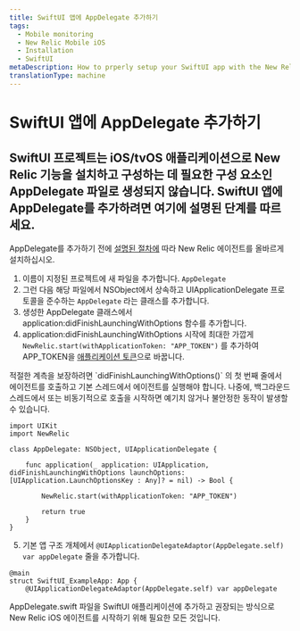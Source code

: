 ```yaml
---
title: SwiftUI 앱에 AppDelegate 추가하기
tags:
  - Mobile monitoring
  - New Relic Mobile iOS
  - Installation
  - SwiftUI
metaDescription: How to prperly setup your SwiftUI app with the New Relic agent.
translationType: machine
---
```


# SwiftUI 앱에 AppDelegate 추가하기

## SwiftUI 프로젝트는 iOS/tvOS 애플리케이션으로 New Relic 기능을 설치하고 구성하는 데 필요한 구성 요소인 AppDelegate 파일로 생성되지 않습니다. SwiftUI 앱에 AppDelegate를 추가하려면 여기에 설명된 단계를 따르세요.

AppDelegate를 추가하기 전에 [설명된 절차에](/docs/mobile-monitoring/new-relic-mobile-ios/installation/spm-installation.mdx) 따라 New Relic 에이전트를 올바르게 설치하십시오.

1. 이름이 지정된 프로젝트에 새 파일을 추가합니다. `AppDelegate`
2. 그런 다음 해당 파일에서 NSObject에서 상속하고 UIApplicationDelegate 프로토콜을 준수하는 `AppDelegate` 라는 클래스를 추가합니다.
3. 생성한 AppDelegate 클래스에서 application:didFinishLaunchingWithOptions 함수를 추가합니다.
4. application:didFinishLaunchingWithOptions 시작에 최대한 가깝게 `NewRelic.start(withApplicationToken: "APP_TOKEN")` 를 추가하여 APP_TOKEN을 [애플리케이션 토큰](/docs/mobile-apps/viewing-your-application-token)으로 바꿉니다.

<Callout variant="important">
  적절한 계측을 보장하려면 `didFinishLaunchingWithOptions()` 의 첫 번째 줄에서 에이전트를 호출하고 기본 스레드에서 에이전트를 실행해야 합니다. 나중에, 백그라운드 스레드에서 또는 비동기적으로 호출을 시작하면 예기치 않거나 불안정한 동작이 발생할 수 있습니다.
</Callout>

```
import UIKit
import NewRelic

class AppDelegate: NSObject, UIApplicationDelegate {
    
    func application(_ application: UIApplication, didFinishLaunchingWithOptions launchOptions: [UIApplication.LaunchOptionsKey : Any]? = nil) -> Bool {
        
        NewRelic.start(withApplicationToken: "APP_TOKEN")
        
        return true
    }
}
```

5. 기본 앱 구조 개체에서 `@UIApplicationDelegateAdaptor(AppDelegate.self) var appDelegate` 줄을 추가합니다.

```
@main
struct SwiftUI_ExampleApp: App {
    @UIApplicationDelegateAdaptor(AppDelegate.self) var appDelegate
```

AppDelegate.swift 파일을 SwiftUI 애플리케이션에 추가하고 권장되는 방식으로 New Relic iOS 에이전트를 시작하기 위해 필요한 모든 것입니다.

<InstallFeedback/>